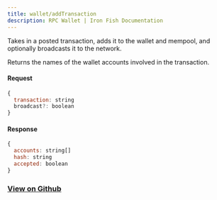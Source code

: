 ```yaml
---
title: wallet/addTransaction
description: RPC Wallet | Iron Fish Documentation
---
```


Takes in a posted transaction, adds it to the wallet and mempool, and optionally broadcasts it to the network.

Returns the names of the wallet accounts involved in the transaction.

#### Request

```js
{
  transaction: string
  broadcast?: boolean
}
```

#### Response

```js
{
  accounts: string[]
  hash: string
  accepted: boolean
}
```

### [View on Github](https://github.com/iron-fish/ironfish/blob/master/ironfish/src/rpc/routes/wallet/addTransaction.ts)
